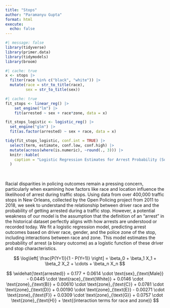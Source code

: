 ```yaml
---
title: "Stops"
author: "Paramanyu Gupta"
format: html
execute: 
  echo: false
---
```


```r
#| message: false
library(tidyverse)
library(primer.data)
library(tidymodels)
library(broom)
```

```r
#| cache: true
x <- stops |>
  filter(race %in% c("black", "white")) |>
  mutate(race = str_to_title(race), 
         sex = str_to_title(sex))
```

```r
#| cache: true
fit_stops <- linear_reg() |>
    set_engine("lm") |>
    fit(arrested ~ sex + race*zone, data = x)
```

```r
fit_stops_logistic <- logistic_reg() |>
  set_engine("glm") |>
  fit(as.factor(arrested) ~ sex + race, data = x)

tidy(fit_stops_logistic, conf.int = TRUE) |>
  select(term, estimate, conf.low, conf.high) |>
  mutate(across(where(is.numeric), ~round(., 3))) |>
  knitr::kable(
    caption = "Logistic Regression Estimates for Arrest Probability (Source: Traffic stops dataset filtered for Black and White drivers)"
  )
```

<br>

Racial disparities in policing outcomes remain a pressing concern, particularly when examining how factors like race and location influence the likelihood of arrest during traffic stops. Using data from over 400,000 traffic stops in New Orleans, collected by the Open Policing project from 2011 to 2018, we seek to understand the relationship between driver race and the probability of getting arrested during a traffic stop. However, a potential weakness of our model is the assumption that the definition of an "arrest" in the historical dataset perfectly aligns with how arrests are understood or recorded today. We fit a logistic regression model, predicting arrest outcomes based on driver race, gender, and the police zone of the stop, including interactions between race and zone. This model estimates the probability of arrest (a binary outcome) as a logistic function of these driver and stop characteristics.

$$
\log\left[ \frac{P(Y=1)}{1 - P(Y=1)} \right] = \beta_0 + \beta_1 X_1 + \beta_2 X_2 + \cdots + \beta_n X_n
$$

$$
\widehat{\text{arrested}} = 0.177 
+ 0.0614 \cdot \text{sex}_{\text{Male}} 
- 0.0445 \cdot \text{race}_{\text{White}} 
+ 0.0146 \cdot \text{zone}_{\text{B}} 
+ 0.00610 \cdot \text{zone}_{\text{C}} 
+ 0.0781 \cdot \text{zone}_{\text{D}} 
+ 0.00190 \cdot \text{zone}_{\text{E}} 
- 0.00271 \cdot \text{zone}_{\text{F}} 
+ 0.0309 \cdot \text{zone}_{\text{G}} 
+ 0.0757 \cdot \text{zone}_{\text{H}} 
+ \text{(interaction terms for race and zone)}
$$
